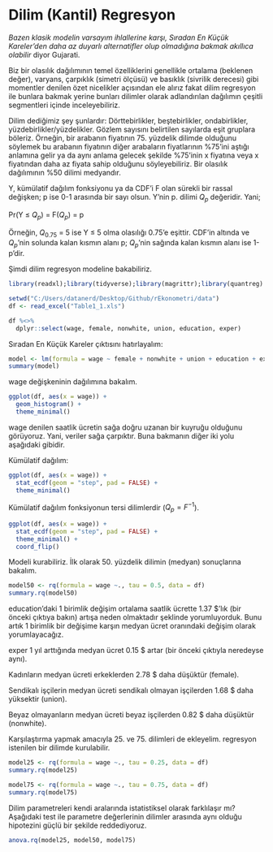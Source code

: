 # Dilim (Kantil) Regresyon

*Bazen klasik modelin varsayım ihlallerine karşı, Sıradan En Küçük Kareler'den daha az duyarlı alternatifler olup olmadığına bakmak akıllıca olabilir* diyor Gujarati.

Biz bir olasılık dağılımının temel özelliklerini genellikle ortalama (beklenen değer), varyans, çarpıklık (simetri ölçüsü) ve basıklık (sivrilik derecesi) gibi momentler denilen özet nicelikler açısından ele alırız fakat dilim regresyon ile bunlara bakmak yerine bunları dilimler olarak adlandırılan dağılımın çeşitli segmentleri içinde inceleyebiliriz.

Dilim dediğimiz şey şunlardır: Dörttebirlikler, beştebirlikler, ondabirlikler, yüzdebirlikler/yüzdelikler. Gözlem sayısını belirtilen sayılarda eşit gruplara böleriz. Örneğin, bir arabanın fiyatının 75. yüzdelik dilimde olduğunu söylemek bu arabanın fiyatının diğer arabaların fiyatlarının %75'ini aştığı anlamına gelir ya da aynı anlama gelecek şekilde %75'inin x fiyatına veya x fiyatından daha az fiyata sahip olduğunu söyleyebiliriz. Bir olasılık dağılımının %50 dilimi medyandır.

Y, kümülatif dağılım fonksiyonu ya da CDF'i F olan sürekli bir rassal değişken; p ise 0-1 arasında bir sayı olsun. Y'nin p. dilimi $Q_p$ değeridir. Yani;

Pr(Y ≤ $Q_p$) = F($Q_p$) = p

Örneğin, $Q_{0.75}$ = 5 ise Y ≤ 5 olma olasılığı 0.75'e eşittir. CDF'in altında ve $Q_p$'nin solunda kalan kısmın alanı p; $Q_p$'nin sağında kalan kısmın alanı ise 1-p'dir.

Şimdi dilim regresyon modeline bakabiliriz.

```r

library(readxl);library(tidyverse);library(magrittr);library(quantreg)

setwd("C:/Users/datanerd/Desktop/Github/rEkonometri/data")
df <- read_excel("Table1_1.xls")

```

```r

df %<>% 
  dplyr::select(wage, female, nonwhite, union, education, exper)

```

Sıradan En Küçük Kareler çıktısını hatırlayalım:

```r

model <- lm(formula = wage ~ female + nonwhite + union + education + exper, data = df)
summary(model)

```

wage değişkeninin dağılımına bakalım.

```r

ggplot(df, aes(x = wage)) +
  geom_histogram() +
  theme_minimal()

```

wage denilen saatlik ücretin sağa doğru uzanan bir kuyruğu olduğunu görüyoruz. Yani, veriler sağa çarpıktır. Buna bakmanın diğer iki yolu aşağıdaki gibidir.

Kümülatif dağılım:

```r

ggplot(df, aes(x = wage)) +
  stat_ecdf(geom = "step", pad = FALSE) +
  theme_minimal()

```

Kümülatif dağılım fonksiyonun tersi dilimlerdir ($Q_p = F^{-1}$).

```r

ggplot(df, aes(x = wage)) +
  stat_ecdf(geom = "step", pad = FALSE) +
  theme_minimal() +
  coord_flip()

```

Modeli kurabiliriz. İlk olarak 50. yüzdelik dilimin (medyan) sonuçlarına bakalım.

```r

model50 <- rq(formula = wage ~., tau = 0.5, data = df)
summary.rq(model50)

```

education'daki 1 birimlik değişim ortalama saatlik ücrette 1.37 $'lık (bir önceki çıktıya bakın) artışa neden olmaktadır şeklinde yorumluyorduk. Bunu artık 1 birimlik bir değişime karşın medyan ücret oranındaki değişim olarak yorumlayacağız.

exper 1 yıl arttığında medyan ücret 0.15 $ artar (bir önceki çıktıyla neredeyse aynı).

Kadınların medyan ücreti erkeklerden 2.78 $ daha düşüktür (female).

Sendikalı işçilerin medyan ücreti sendikalı olmayan işçilerden 1.68 $ daha yüksektir (union).

Beyaz olmayanların medyan ücreti beyaz işçilerden 0.82 $ daha düşüktür (nonwhite).

Karşılaştırma yapmak amacıyla 25. ve 75. dilimleri de ekleyelim. regresyon istenilen bir dilimde kurulabilir.

```r

model25 <- rq(formula = wage ~., tau = 0.25, data = df)
summary.rq(model25)

```

```r

model75 <- rq(formula = wage ~., tau = 0.75, data = df)
summary.rq(model75)

```

Dilim parametreleri kendi aralarında istatistiksel olarak farklılaşır mı? Aşağıdaki test ile parametre değerlerinin dilimler arasında aynı olduğu hipotezini güçlü bir şekilde reddediyoruz.

```r

anova.rq(model25, model50, model75)

```